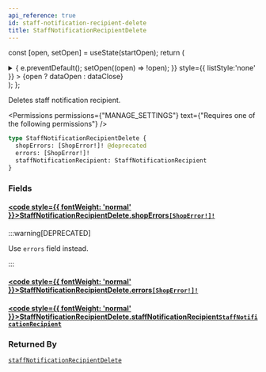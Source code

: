 ```yaml
---
api_reference: true
id: staff-notification-recipient-delete
title: StaffNotificationRecipientDelete
---
```






const [open, setOpen] = useState(startOpen);
return (
<details {...(open ? { open: true } : {})} className="details" style={{ border:'none', boxShadow:'none', background:'var(--ifm-background-color)' }}>
<summary
onClick={(e) => {
e.preventDefault();
setOpen((open) => !open);
}}
style={{ listStyle:'none' }} >
{open ? dataOpen : dataClose}
</summary>
{open && children}
</details>
);
};

Deletes staff notification recipient.


<Permissions permissions={"MANAGE_SETTINGS"} text={"Requires one of the following permissions"} />


```graphql
type StaffNotificationRecipientDelete {
  shopErrors: [ShopError!]! @deprecated
  errors: [ShopError!]!
  staffNotificationRecipient: StaffNotificationRecipient
}
```

### Fields

#### [<code style={{ fontWeight: 'normal' }}>StaffNotificationRecipientDelete.<b>shopErrors</b></code>](#)<Bullet />[`[ShopError!]!`](../../../api-reference/shop/objects/shop-error.mdx) <Badge class="badge badge--deprecated badge--secondary" text="deprecated"/> <Badge class="badge badge--secondary" text="non-null"/> <Badge class="badge badge--secondary" text="object"/> <Badge class="badge badge--secondary" text="shop"/>

:::warning[DEPRECATED]

Use `errors` field instead.

:::

#### [<code style={{ fontWeight: 'normal' }}>StaffNotificationRecipientDelete.<b>errors</b></code>](#)<Bullet />[`[ShopError!]!`](../../../api-reference/shop/objects/shop-error.mdx) <Badge class="badge badge--secondary" text="non-null"/> <Badge class="badge badge--secondary" text="object"/> <Badge class="badge badge--secondary" text="shop"/>

#### [<code style={{ fontWeight: 'normal' }}>StaffNotificationRecipientDelete.<b>staffNotificationRecipient</b></code>](#)<Bullet />[`StaffNotificationRecipient`](../../../api-reference/miscellaneous/objects/staff-notification-recipient.mdx) <Badge class="badge badge--secondary" text="object"/> <Badge class="badge badge--secondary" text="miscellaneous"/>

### Returned By

[`staffNotificationRecipientDelete`](../../../api-reference/users/mutations/staff-notification-recipient-delete.mdx) <Badge class="badge badge--secondary" text="mutation"/>

